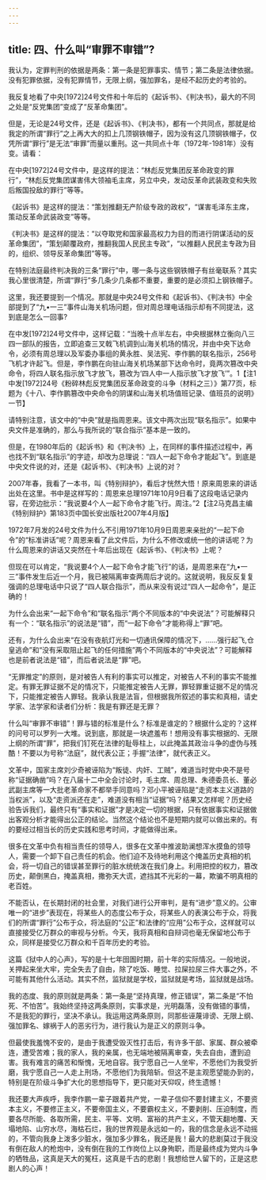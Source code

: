 ```yaml
---
---
---
```

title: 四、什么叫“审罪不审错”?
---




我认为，定罪判刑的依据是两条：第一条是犯罪事实、情节；第二条是法律依据。没有犯罪依据，没有犯罪情节，无限上纲，强加罪名，是经不起历史的考验的。

我反复地看了中央[1972]24号文件和十年后的《起诉书》、《判决书》，最大的不同之处是“反党集团”变成了“反革命集团”。

但是，无论是24号文件，还是《起诉书》、《判决书》，都有一个共同点，那就是给我定的所谓“罪行”之上再大大的扣上几顶钢铁帽子，因为没有这几顶钢铁帽子，仅凭所谓“罪行”是无法“审罪”而量以重刑。这一共同点十年（1972年-1981年）没有变。请看：

在中央[1972]24号文件中，是这样的提法：“林彪反党集团反革命政变的罪行”，“林彪反党集团谋害伟大领袖毛主席，另立中央，发动反革命武装政变和失败后叛国投敌的罪行”等等。

《起诉书》是这样的提法：“策划推翻无产阶级专政的政权”，“谋害毛泽东主席，策动反革命武装政变”等等。

《判决书》是这样的提法：“以夺取党和国家最高权力为目的而进行阴谋活动的反革命集团”，“策划颠覆政府，推翻我国人民民主专政”，“以推翻人民民主专政为目的，组织、领导反革命集团”等等。

在特别法庭最终判决我的三条“罪行”中，哪一条与这些钢铁帽子有丝毫联系？其实我心里很清楚，所谓“罪行”多几条少几条都不重要，重要的是必须扣上钢铁帽子。

这里，我还要提到一个情况。那就是中央24号文件和《起诉书》、《判决书》中全部提到了“九•一三”事件山海关机场问题，但对周总理电话指示却有不同提法，这到底是怎么一回事?

在中发[1972]24号文件中，这样记载：“当晚十点半左右，中央根据林立衡向八三四一部队的报告，立即追查三叉戟飞机调到山海关机场的情况，并由中央下达命令，必须有周总理以及军委办事组的黄永胜、吴法宪、李作鹏的联名指示，256号飞机才许起飞。但是，李作鹏在向驻山海关机场某部下达命令时，竟两次篡改中央命令，将四人联名指示放飞才放飞，篡改为‘四人中一人指示放飞才放飞’”。1【注1中发[1972]24号《粉碎林彪反党集团反革命政变的斗争（材料之三）》第77页，标题为《十八、李作鹏篡改中央命令的阴谋和山海关机场值班记录、值班员的说明》一节】

请特别注意，该文中的“中央”就是指周恩来。该文中两次出现“联名指示”。如果中央文件是准确的，那么与我所说的“联合指示”基本是一致的。

但是，在1980年后的《起诉书》和《判决书》上，在同样的事件描述过程中，再也找不到“联名指示”的字迹，却改为总理说：“四人一起下命令才能起飞”。到底是中央文件说的对，还是《起诉书》、《判决书》上说的对？

2007年春，我看了一本书，叫《特别辩护》，看后才恍然大悟！原来周恩来的讲话出处在这里。书中是这样写的：周恩来总理1971年10月9日看了这段电话记录内容，在旁边批示：“我说要4个人一起下命令才能飞行。周注。”2【注2马克昌主编《特别辩护》第183页中国长安出版社2007年4月版】

1972年7月发的24号文件为什么不引用1971年10月9日周恩来亲批的“一起下命令”的“标准讲话”呢？周恩来看了此文件后，为什么不修改或统一他的讲话呢？为什么周恩来的讲话又突然在十年后出现在《起诉书》、《判决书》上呢？

但现在可以肯定，“我说要4个人一起下命令才能飞行”的话，是周恩来在“九•一三”事件发生后近一个月，我已被隔离审查两周后才说的。这就说明，我反反复复强调的总理电话中只说了“四人联合指示”，而从来没有说过“四人一起命令”，是正确的！

为什么会出来“一起下命令”和“联名指示”两个不同版本的“中央说法”？可能解释只有一个：“联名指示”的说法是“错”，而“一起下命令”才能称得上“罪”吧。

还有，为什么会出来“在没有夜航灯光和一切通讯保障的情况下，……强行起飞,仓皇逃命”和“没有采取阻止起飞的任何措施”两个不同版本的“中央说法”？可能解释也是前者说法是“错”，而后者说法是“罪”吧。

“无罪推定”的原则，是对被告人有利的事实可以推定，对被告人不利的事实不能推定。有罪无罪证据不足的情况下，只能推定被告人无罪，罪轻罪重证据不足的情况下，只能推定被告人罪轻。我承认我是法盲，但根据我所叙述的事实和真相，请史学家、法学家和读者们分析：我是有罪还是无罪？

什么叫“审罪不审错”！罪与错的标准是什么？标准是谁定的？根据什么定的？这样的问号可以罗列一大堆。说到底，那就是一块遮羞布！想用没有事实根据的、无限上纲的所谓“罪”，把我们钉死在法律的耻辱柱上，以此掩盖其政治斗争的虚伪与残酷！不要以为号称“法庭”，就代表公正；手握“法律”，就代表正义。

文革中，国家主席刘少奇被诬陷为“叛徒、内奸、工贼”，难道当时党中央不是号称“证据确凿”吗？在八届十二中全会讨论时，毛主席、周总理、朱德委员长、董必武副主席等一大批老革命家不都举手同意吗？邓小平被诬陷是“走资本主义道路的当权派”，以及“走资派还在走”，难道没有相当“证据”吗？结果又怎样呢？历史经验告诉我们，最终只有“事实和证据”才是决定一切的根据，只有依据事实和证据做出客观分析才能得出公正的结论。当然这个结论也不是短期内就可以做出来的。有的要经过相当长的历史实践和思考时间，才能做得出来。

很多在文革中负有相当责任的领导人，很多在文革中推波助澜想浑水摸鱼的领导人，需要一个卸下自己责任的机会。他们迫不及待地利用这个掩盖历史真相的机会，将一切自己的错误甚至罪行的脏水统统泼在我们身上。利用把控的权力，篡改历史，颠倒黑白，掩盖真相，撒弥天大谎，遮挡其不光彩的一幕，欺骗不明真相的老百姓。

不能否认，在长期封闭的社会里，对我们进行公开审判，是有“进步”意义的。公审唯一的“进步”表现在，将某些人的态度公布于众，将某些人的表演公布于众，将我们的所谓“罪行”公布于众，将法庭的“公正”和法律的“应用”公布于众，这样就可以直接接受亿万群众的审视与分析。今天，我将真相和自辩词也毫无保留地公布于众，同样是接受亿万群众和千百年历史的考验。

这篇《狱中人的心声》，写的是十七年囹圄时期，前十年的实际情况。一般地说，关押起来坐大牢，完全失去了自由，除了吃饭、睡觉、拉屎拉尿三件大事之外，不可能有其他什么活动。其实不然，监狱就是学校，监狱就是考场，监狱就是战场。

我的态度、我的原则就是两条：第一条是“坚持真理，修正错误”，第二条是“不怕死、不怕苦”。我始终坚持这两条原则，实事求是，光明磊落，没有做错的事情，不是我犯的罪行，坚决不承认。我运用这两条原则，同那些诬蔑诽谤、无限上纲、强加罪名、嫁祸于人的恶劣行为，进行我认为是正义的原则斗争。

但最使我羞愧不安的，是由于我遭受毁灭性打击后，有许多干部、家属、群众被牵连，遭受苦难；我的家人，我的亲属，也无端地被隔离审查，失去自由，遭到迫害。我有难言的痛苦和惭愧，无地自容。我宁愿自己一人坐牢，不愿他们为我受折磨，我宁愿自己一人走上刑场，不愿他们为我陪斩。但这不是主观愿望能办到的，特别是在阶级斗争扩大化的思想指导下，更只能对天仰叹，终生遗憾！

我还要大声疾呼，我李作鹏一辈子跟着共产党，一辈子信仰不要封建主义，不要资本主义，不要修正主义，不要帝国主义，不要霸权主义，不要剥削、压迫制度，而要各尽所能、各取所需，民主、平等、文明、富裕的共产主义，不管天翻地覆、天塌地陷、山穷水尽，海枯石烂，我的世界观是永远如一的，我的信念是永远不动摇的，不管向我身上泼多少脏水，强加多少罪名，我还是我！最大的悲剧莫过于我没有倒在敌人的枪炮中，没有倒在我的工作岗位上以身殉职，而是最终成为党内斗争的牺牲品，这真是天大的冤枉，这真是千古的悲剧！我想给世人留下的，正是这悲剧人的心声！
